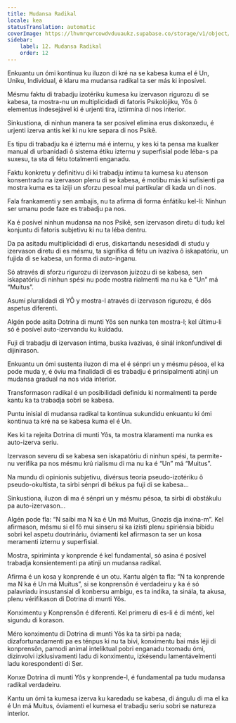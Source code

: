 ```yaml
---
title: Mudansa Radikal
locale: kea
statusTranslation: automatic
coverImage: https://lhvmrqwrcowdvduuaukz.supabase.co/storage/v1/object/public/strapi-uploads/small_cover-tratado-de-psicologia-revolucionaria.webp-5e15e1cec4e0ebebcde5d7fc7565d8fd.webp
sidebar:
    label: 12. Mudansa Radikal
    order: 12
---
```

Enkuantu un ómi kontinua ku iluzon di kré na se kabesa kuma el é Un, Uniku, Individual, é klaru ma mudansa radikal ta ser más ki inposível.

Mésmu faktu di trabadju izotériku kumesa ku izervason rigurozu di se kabesa, ta mostra-nu un multiplicidadi di fatoris Psikolójiku, Yôs ô elementus indesejável ki é urjenti tira, iztirmína di nos interior.

Sinkustiona, di ninhun manera ta ser posível elimina erus diskonxedu, é urjenti izerva antis kel ki nu kre separa di nos Psikê.

Es tipu di trabadju ka é izternu má é internu, y kes ki ta pensa ma kualker manual di urbanidadi ô sistema étiku izternu y superfisial pode léba-s pa suxesu, ta sta di fétu totalmenti enganadu.

Faktu konkretu y definitivu di ki trabadju íntimu ta kumesa ku atenson konsentradu na izervason plenu di se kabesa, é motibu más ki sufisienti pa mostra kuma es ta iziji un sforzu pesoal mui partikular di kada un di nos.

Fala frankamenti y sen ambajis, nu ta afirma di forma énfátiku kel-li: Ninhun ser umanu pode faze es trabadju pa nos.

Ka é posível ninhun mudansa na nos Psikê, sen izervason diretu di tudu kel konjuntu di fatoris subjetivu ki nu ta léba dentru.

Da pa asitadu multiplicidadi di erus, diskartandu nesesidadi di studu y izervason diretu di es mésmu, ta signifika di fétu un ivaziva ô iskapatóriu, un fujida di se kabesa, un forma di auto-inganu.

Só através di sforzu rigurozu di izervason juízozu di se kabesa, sen iskapatóriu di ninhun spési nu pode mostra rialmenti ma nu ka é “Un” má “Muitus”.

Asumí pluralidadi di YÔ y mostra-l através di izervason rigurozu, é dôs aspetus diferenti.

Algén pode asita Dotrina di munti Yôs sen nunka ten mostra-l; kel últimu-li só é posível auto-izervandu ku kuidadu.

Fuji di trabadju di izervason íntima, buska ivazivas, é sinál inkonfundível di dijinirason.

Enkuantu un ómi sustenta iluzon di ma el é sénpri un y mésmu pésoa, el ka pode muda y, é óviu ma finalidadi di es trabadju é prinsipalmenti atinji un mudansa gradual na nos vida interior.

Transformason radikal é un posibilidadi definidu ki normalmenti ta perde kantu ka ta trabadja sobri se kabesa.

Puntu inisial di mudansa radikal ta kontinua sukundidu enkuantu ki ómi kontinua ta kré na se kabesa kuma el é Un.

Kes ki ta rejeita Dotrina di munti Yôs, ta mostra klaramenti ma nunka es auto-izerva seriu.

Izervason severu di se kabesa sen iskapatóriu di ninhun spési, ta permite-nu verifika pa nos mésmu krú rialismu di ma nu ka é “Un” má “Muitus”.

Na mundu di opinionis subjetivu, divérsus teoria pseudo-izotériku ô pseudo-okultista, ta sirbi sénpri di békus pa fuji di se kabesa…

Sinkustiona, iluzon di ma é sénpri un y mésmu pésoa, ta sirbi di obstákulu pa auto-izervason…

Algén pode fla: “N saibi ma N ka é Un má Muitus, Gnozis dja inxina-m”. Kel afirmason, mésmu si el fô mui sinseru si ka izisti plenu spiriénsia bibidu sobri kel aspetu doutrináriu, óviamenti kel afirmason ta ser un kosa meramenti izternu y superfisial.

Mostra, spiriminta y konprende é kel fundamental, só asina é posível trabadja konsientementi pa atinji un mudansa radikal.

Afirma é un kosa y konprende é un otu. Kantu algén ta fla: “N ta konprende ma N ka é Un má Muitus”, si se konprensôn é verdadeiru y ka é só palavriadu insustansial di konbersu ambígu, es ta indika, ta sinála, ta akusa, plenu vérifikason di Dotrina di munti Yôs.

Konximentu y Konprensôn é diferenti. Kel primeru di es-li é di ménti, kel sigundu di korason.

Méro konximentu di Dotrina di munti Yôs ka ta sirbi pa nada; dizafortunadamenti pa es ténpus ki nu ta bivi, konximentu bai más léji di konprensôn, pamodi animal inteliktual pobri enganadu txomadu ómi, dizinvolvi izklusivamenti ladu di konximentu, izkésendu lamentávelmenti ladu korespondenti di Ser.

Konxe Dotrina di munti Yôs y konprende-l, é fundamental pa tudu mudansa radikal verdadeiru.

Kantu un ómi ta kumesa izerva ku karedadu se kabesa, di ángulu di ma el ka é Un má Muitus, óviamenti el kumesa el trabadju seriu sobri se natureza interior.

